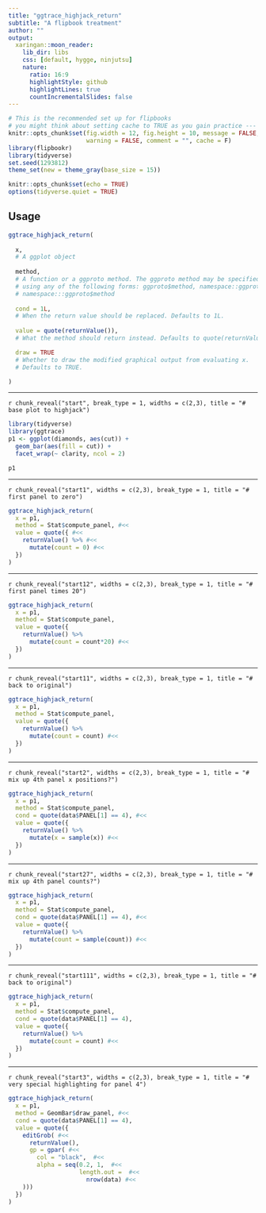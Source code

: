 ```yaml
---
title: "ggtrace_highjack_return"
subtitle: "A flipbook treatment"
author: ""
output:
  xaringan::moon_reader:
    lib_dir: libs
    css: [default, hygge, ninjutsu]
    nature:
      ratio: 16:9
      highlightStyle: github
      highlightLines: true
      countIncrementalSlides: false
---
```



```r
# This is the recommended set up for flipbooks
# you might think about setting cache to TRUE as you gain practice --- building flipbooks from scratch can be time consuming
knitr::opts_chunk$set(fig.width = 12, fig.height = 10, message = FALSE, 
                      warning = FALSE, comment = "", cache = F)
library(flipbookr)
library(tidyverse)
set.seed(1293812)
theme_set(new = theme_gray(base_size = 15))
```



```r
knitr::opts_chunk$set(echo = TRUE)
options(tidyverse.quiet = TRUE)
```




## Usage

```r
ggtrace_highjack_return(
  
  x, 
  # A ggplot object
  
  method, 
  # A function or a ggproto method. The ggproto method may be specified 
  # using any of the following forms: ggproto$method, namespace::ggproto$method,
  # namespace:::ggproto$method
  
  cond = 1L, 
  # When the return value should be replaced. Defaults to 1L.
  
  value = quote(returnValue()), 
  # What the method should return instead. Defaults to quote(returnValue()).

  draw = TRUE 
  # Whether to draw the modified graphical output from evaluating x. 
  # Defaults to TRUE.

)
```







---

`r chunk_reveal("start", break_type = 1, widths = c(2,3), title = "# base plot to highjack")`

```r
library(tidyverse)
library(ggtrace)
p1 <- ggplot(diamonds, aes(cut)) +
  geom_bar(aes(fill = cut)) +
  facet_wrap(~ clarity, ncol = 2)

p1
```




---

`r chunk_reveal("start1", widths = c(2,3), break_type = 1, title = "# first panel to zero")`

```r
ggtrace_highjack_return(
  x = p1, 
  method = Stat$compute_panel, #<<
  value = quote({ #<<
    returnValue() %>% #<<
      mutate(count = 0) #<<
  })
)
```


---

`r chunk_reveal("start12", widths = c(2,3), break_type = 1, title = "# first panel times 20")`

```r
ggtrace_highjack_return(
  x = p1, 
  method = Stat$compute_panel,
  value = quote({
    returnValue() %>%
      mutate(count = count*20) #<<
  })
)
```


---

`r chunk_reveal("start11", widths = c(2,3), break_type = 1, title = "# back to original")`

```r
ggtrace_highjack_return(
  x = p1, 
  method = Stat$compute_panel,
  value = quote({
    returnValue() %>%
      mutate(count = count) #<<
  })
)
```


---

`r chunk_reveal("start2", widths = c(2,3), break_type = 1, title = "# mix up 4th panel x positions?")`

```r
ggtrace_highjack_return(
  x = p1, 
  method = Stat$compute_panel,
  cond = quote(data$PANEL[1] == 4), #<<
  value = quote({
    returnValue() %>%
      mutate(x = sample(x)) #<<
  })
)
```


---

`r chunk_reveal("start27", widths = c(2,3), break_type = 1, title = "# mix up 4th panel counts?")`

```r
ggtrace_highjack_return(
  x = p1, 
  method = Stat$compute_panel,
  cond = quote(data$PANEL[1] == 4), #<<
  value = quote({
    returnValue() %>%
      mutate(count = sample(count)) #<<
  })
)
```

---

`r chunk_reveal("start111", widths = c(2,3), break_type = 1, title = "# back to original")`

```r
ggtrace_highjack_return(
  x = p1, 
  method = Stat$compute_panel,
  cond = quote(data$PANEL[1] == 4), 
  value = quote({
    returnValue() %>%
      mutate(count = count) #<<
  })
)
```


---

`r chunk_reveal("start3", widths = c(2,3), break_type = 1, title = "# very special highlighting for panel 4")`

```r
ggtrace_highjack_return(
  x = p1, 
  method = GeomBar$draw_panel, #<<
  cond = quote(data$PANEL[1] == 4),
  value = quote({
    editGrob( #<<
      returnValue(),
      gp = gpar( #<<
        col = "black",  #<<
        alpha = seq(0.2, 1,  #<<
                    length.out =  #<<
                      nrow(data) #<<
    )))
  })
)
```


